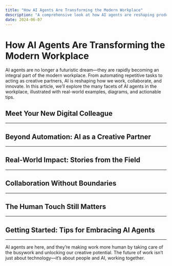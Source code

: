 ```yaml
---
title: "How AI Agents Are Transforming the Modern Workplace"
description: "A comprehensive look at how AI agents are reshaping productivity, collaboration, and creativity in organizations, with diagrams and practical insights."
date: 2024-06-07
---
```



# How AI Agents Are Transforming the Modern Workplace

<ArticleHighlight>
AI agents are no longer a futuristic dream—they are rapidly becoming an integral part of the modern workplace. From automating repetitive tasks to acting as creative partners, AI is reshaping how we work, collaborate, and innovate. In this article, we’ll explore the many facets of AI agents in the workplace, illustrated with real-world examples, diagrams, and actionable tips.
</ArticleHighlight>

## Meet Your New Digital Colleague

<DigitalColleague />

---

## Beyond Automation: AI as a Creative Partner

<CreativePartner />

---

## Real-World Impact: Stories from the Field

<RealWorldStories />

---

## Collaboration Without Boundaries

<CollaborationSection />

---

## The Human Touch Still Matters

<HumanTouch />

---

## Getting Started: Tips for Embracing AI Agents

<GettingStarted />

---

<ArticleHighlight>
AI agents are here, and they’re making work more human by taking care of the busywork and unlocking our creative potential. The future of work isn’t just about technology—it’s about people and AI, working together.
</ArticleHighlight>

